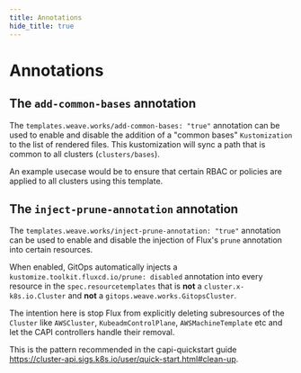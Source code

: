 ```yaml
---
title: Annotations
hide_title: true
---
```



# Annotations <TierLabel tiers="Enterprise" />

## The `add-common-bases` annotation

The `templates.weave.works/add-common-bases: "true"` annotation can be used to
enable and disable the addition of a "common bases" `Kustomization` to the
list of rendered files.
This kustomization will sync a path that is common to all clusters (`clusters/bases`).

An example usecase would be to ensure that certain RBAC or policies are applied
to all clusters using this template.

## The `inject-prune-annotation` annotation

The `templates.weave.works/inject-prune-annotation: "true"` annotation can be used to
enable and disable the injection of Flux's `prune` annotation into certain resources.

When enabled, GitOps automatically injects a `kustomize.toolkit.fluxcd.io/prune: disabled`
annotation into every resource in the `spec.resourcetemplates` that is **not** a
`cluster.x-k8s.io.Cluster` and **not** a `gitops.weave.works.GitopsCluster`.

The intention here is stop Flux from explicitly deleting subresources of the `Cluster` like
`AWSCluster`, `KubeadmControlPlane`, `AWSMachineTemplate` etc and let the CAPI
controllers handle their removal.

This is the pattern recommended in the capi-quickstart guide https://cluster-api.sigs.k8s.io/user/quick-start.html#clean-up.


